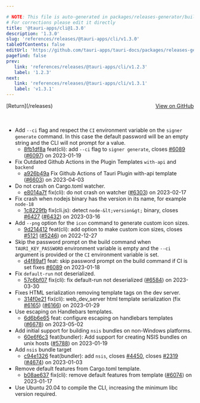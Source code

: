 ```yaml
---

# NOTE: This file is auto-generated in packages/releases-generator/build.ts
# For corrections please edit it directly
title: '@tauri-apps/cli@1.3.0'
description: '1.3.0'
slug: 'references/releases/@tauri-apps/cli/v1.3.0'
tableOfContents: false
editUrl: 'https://github.com/tauri-apps/tauri-docs/packages/releases-generator/build.ts'
pagefind: false
prev:
   link: 'references/releases/@tauri-apps/cli/v1.2.3'
   label: '1.2.3'
next:
   link: 'references/releases/@tauri-apps/cli/v1.3.1'
   label: 'v1.3.1'
---
```


<div style="margin-bottom:3rem; display: flex; justify-content: space-between; align-items: center"><span>[Return](/releases)</span><span><a href="https://github.com/tauri-apps/tauri/releases/tag/@tauri-apps/cli-v1.3.0">View on GitHub</a></span></div>

- Add `--ci` flag and respect the `CI` environment variable on the `signer generate` command. In this case the default password will be an empty string and the CLI will not prompt for a value.
  - [8fb1df8a](https://www.github.com/tauri-apps/tauri/commit/8fb1df8aa65a52cdb4a7e1bb9dda9b912a7a2895) feat(cli): add `--ci` flag to `signer generate`, closes [#6089](https://www.github.com/tauri-apps/tauri/pull/6089) ([#6097](https://www.github.com/tauri-apps/tauri/pull/6097)) on 2023-01-19
- Fix Outdated Github Actions in the Plugin Templates `with-api` and `backend`
  - [a926b49a](https://www.github.com/tauri-apps/tauri/commit/a926b49a01925ca757d391994bfac3beea29599b) Fix Github Actions of Tauri Plugin with-api template ([#6603](https://www.github.com/tauri-apps/tauri/pull/6603)) on 2023-04-03
- Do not crash on Cargo.toml watcher.
  - [e8014a7f](https://www.github.com/tauri-apps/tauri/commit/e8014a7f612a1094461ddad63aacc498a2682ff5) fix(cli): do not crash on watcher ([#6303](https://www.github.com/tauri-apps/tauri/pull/6303)) on 2023-02-17
- Fix crash when nodejs binary has the version in its name, for example `node-18`
  - [1c8229fb](https://www.github.com/tauri-apps/tauri/commit/1c8229fbe273554c0c97cccee45d5967f5df1b9f) fix(cli.js): detect `node-&lt;version&gt;` binary, closes [#6427](https://www.github.com/tauri-apps/tauri/pull/6427) ([#6432](https://www.github.com/tauri-apps/tauri/pull/6432)) on 2023-03-16
- Add `--png` option for the `icon` command to generate custom icon sizes.
  - [9d214412](https://www.github.com/tauri-apps/tauri/commit/9d2144128fc5fad67d8404bce95f82297ebb0e4a) feat(cli): add option to make custom icon sizes, closes [#5121](https://www.github.com/tauri-apps/tauri/pull/5121) ([#5246](https://www.github.com/tauri-apps/tauri/pull/5246)) on 2022-12-27
- Skip the password prompt on the build command when `TAURI_KEY_PASSWORD` environment variable is empty and the `--ci` argument is provided or the `CI` environment variable is set.
  - [d4f89af1](https://www.github.com/tauri-apps/tauri/commit/d4f89af18d69fd95a4d8a1ede8442547c6a6d0ee) feat: skip password prompt on the build command if CI is set fixes [#6089](https://www.github.com/tauri-apps/tauri/pull/6089) on 2023-01-18
- Fix `default-run` not deserialized.
  - [57c6bf07](https://www.github.com/tauri-apps/tauri/commit/57c6bf07bb380847abdf27c3fff9891d99c1c98c) fix(cli): fix default-run not deserialized ([#6584](https://www.github.com/tauri-apps/tauri/pull/6584)) on 2023-03-30
- Fixes HTML serialization removing template tags on the dev server.
  - [314f0e21](https://www.github.com/tauri-apps/tauri/commit/314f0e212fd2b9e452bfe3424cdce2b0bf37b5d7) fix(cli): web_dev_server html template serialization (fix [#6165](https://www.github.com/tauri-apps/tauri/pull/6165)) ([#6166](https://www.github.com/tauri-apps/tauri/pull/6166)) on 2023-01-29
- Use escaping on Handlebars templates.
  - [6d6b6e65](https://www.github.com/tauri-apps/tauri/commit/6d6b6e653ea70fc02794f723092cdc860995c259) feat: configure escaping on handlebars templates ([#6678](https://www.github.com/tauri-apps/tauri/pull/6678)) on 2023-05-02
- Add initial support for building `nsis` bundles on non-Windows platforms.
  - [60e6f6c3](https://www.github.com/tauri-apps/tauri/commit/60e6f6c3f1605f3064b5bb177992530ff788ccf0) feat(bundler): Add support for creating NSIS bundles on unix hosts ([#5788](https://www.github.com/tauri-apps/tauri/pull/5788)) on 2023-01-19
- Add `nsis` bundle target
  - [c94e1326](https://www.github.com/tauri-apps/tauri/commit/c94e1326a7c0767a13128a8b1d327a00156ece12) feat(bundler): add `nsis`, closes [#4450](https://www.github.com/tauri-apps/tauri/pull/4450), closes [#2319](https://www.github.com/tauri-apps/tauri/pull/2319) ([#4674](https://www.github.com/tauri-apps/tauri/pull/4674)) on 2023-01-03
- Remove default features from Cargo.toml template.
  - [b08ae637](https://www.github.com/tauri-apps/tauri/commit/b08ae637a0f58b38cbce9b8a1fa0b6c5dc0cfd05) fix(cli): remove default features from template ([#6074](https://www.github.com/tauri-apps/tauri/pull/6074)) on 2023-01-17
- Use Ubuntu 20.04 to compile the CLI, increasing the minimum libc version required.

